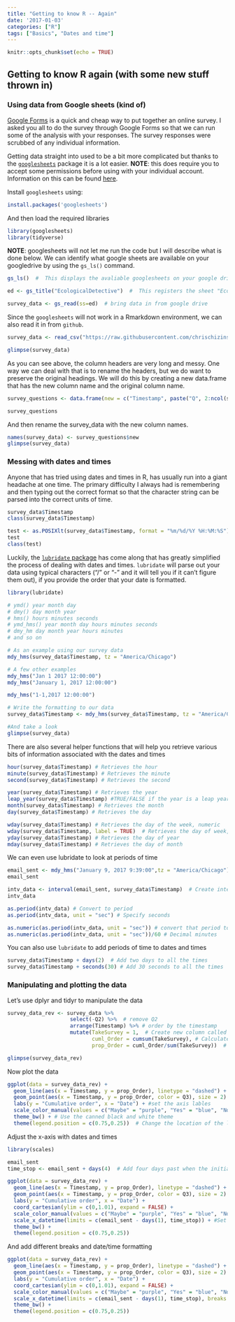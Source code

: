 ```yaml
---
title: "Getting to know R -- Again"
date: '2017-01-03'
categories: ["R"]
tags: ["Basics", "Dates and time"]
---
```


```r
knitr::opts_chunk$set(echo = TRUE)
```

## Getting to know R again (with some new stuff thrown in)

### Using data from Google sheets (kind of)

[Google Forms](https://www.google.com/forms/about/) is a quick and cheap way to put together an online survey.  I asked you all to do the survey through Google Forms so that we can run some of the analysis with your responses.  The survey responses were scrubbed of any individual information.  

Getting data straight into used to be a bit more complicated but thanks to the [`googlesheets`](https://cran.r-project.org/web/packages/googlesheets/vignettes/basic-usage.html) package it is a lot easier.  **NOTE**: this does require you to accept some permissions before using with your individual account.  Information on this can be found [here](https://cran.r-project.org/web/packages/googlesheets/vignettes/basic-usage.html).

Install `googlesheets` using:

```r
install.packages('googlesheets')
```

And then load the required libraries 

```r
library(googlesheets)
library(tidyverse)

```

**NOTE**:  googlesheets will not let me run the code but I will describe what is done below.
We can identify what google sheets are available on your googledrive by using the `gs_ls()` command.

```r
gs_ls()  #  This displays the avaliable googlesheets on your google drive

ed <- gs_title("EcologicalDetective")  #  This registers the sheet "EcologicalDetective" so that we can read it in

survey_data <- gs_read(ss=ed)  # bring data in from google drive
```


Since the `googlesheets` will not work in a Rmarkdown environment, we can also read it in from `github`.

```r
survey_data <- read_csv("https://raw.githubusercontent.com/chrischizinski/SNR_R_Group/master/data/EcologicalDetective.csv")

glimpse(survey_data)
```

As you can see above, the column headers are very long and messy.  One way we can deal with that is to rename the headers, but we do want to preserve the original headings.  We will do this by creating a new data.frame that has the new column name and the original column name.

```r
survey_questions <- data.frame(new = c("Timestamp", paste("Q", 2:ncol(survey_data), sep="")), old = names(survey_data))

survey_questions
```

And then rename the survey_data with the new column names. 

```r
names(survey_data) <- survey_questions$new
glimpse(survey_data)
```

### Messing with dates and times

Anyone that has tried using dates and times in R, has usually run into a giant headache at one time.  The primary difficulty I always had is remembering and then typing out the correct format so that the character string can be parsed into the correct units of time.  

```r
survey_data$Timestamp
class(survey_data$Timestamp)

test <- as.POSIXlt(survey_data$Timestamp, format = "%m/%d/%Y %H:%M:%S")
test
class(test)
```

Luckily, the [`lubridate` package](https://cran.r-project.org/web/packages/lubridate/vignettes/lubridate.html) has come along that has greatly simplified the process of dealing with dates and times.  `lubridate` will parse out your data using typical characters ("/" or "-" and it will tell you if it can't figure them out), if you provide the order that your date is formatted. 

```r
library(lubridate)

# ymd() year month day
# dmy() day month year
# hms() hours minutes seconds
# ymd_hms() year month day hours minutes seconds
# dmy_hm day month year hours minutes
# and so on

# As an example using our survey data
mdy_hms(survey_data$Timestamp, tz = "America/Chicago")

# A few other examples
mdy_hms("Jan 1 2017 12:00:00")
mdy_hms("January 1, 2017 12:00:00")

mdy_hms("1-1,2017 12:00:00")

# Write the formatting to our data
survey_data$Timestamp <- mdy_hms(survey_data$Timestamp, tz = "America/Chicago")

#And take a look
glimpse(survey_data)
```

There are also several helper functions that will help you retrieve various bits of information associated with the dates and times

```r
hour(survey_data$Timestamp) # Retrieves the hour
minute(survey_data$Timestamp) # Retrieves the minute
second(survey_data$Timestamp) # Retrieves the second

year(survey_data$Timestamp) # Retrieves the year
leap_year(survey_data$Timestamp) #TRUE/FALSE if the year is a leap year
month(survey_data$Timestamp) # Retrieves the month
day(survey_data$Timestamp) # Retrieves the day

wday(survey_data$Timestamp) # Retrieves the day of the week, numeric
wday(survey_data$Timestamp, label = TRUE)  # Retrieves the day of week, word
yday(survey_data$Timestamp) # Retrieves the day of year
mday(survey_data$Timestamp) # Retrieves the day of month
```


We can even use lubridate to look at periods of time 

```r
email_sent <- mdy_hms("January 9, 2017 9:39:00",tz = "America/Chicago") 
email_sent

intv_data <- interval(email_sent, survey_data$Timestamp)  # Create intervals between the timestamps of each survey and when I sent the email invitation
intv_data

as.period(intv_data) # Convert to period
as.period(intv_data, unit = "sec") # Specify seconds

as.numeric(as.period(intv_data, unit = "sec")) # convert that period to numeric so you can analyze
as.numeric(as.period(intv_data, unit = "sec"))/60 # Decimal minutes
```

You can also use `lubridate` to add periods of time to dates and times 

```r
survey_data$Timestamp + days(2)  # Add two days to all the times
survey_data$Timestamp + seconds(30) # Add 30 seconds to all the times
```


### Manipulating and plotting the data

Let's use dplyr and tidyr to manipulate the data 

```r
survey_data_rev <- survey_data %>% 
                    select(-Q2) %>%  # remove Q2
                    arrange(Timestamp) %>% # order by the timestamp
                    mutate(TakeSurvey = 1,  # Create new column called TakeSurvey
                           cuml_Order = cumsum(TakeSurvey), # Calculate the cumulative sum 
                           prop_Order = cuml_Order/sum(TakeSurvey))  # Calculate the cumulative proportion of when people took the survey

glimpse(survey_data_rev)
```

Now plot the data 

```r
ggplot(data = survey_data_rev) +
  geom_line(aes(x = Timestamp, y = prop_Order), linetype = "dashed") + # Create dashed lines with x as Timestamp and y the cumulative proportion
  geom_point(aes(x = Timestamp, y = prop_Order, color = Q3), size = 2) + # Add points at each of the times
  labs(y = "Cumulative order", x = "Date") + #set the axis lables
  scale_color_manual(values = c("Maybe" = "purple", "Yes" = "blue", "No" = "red")) +  # Set the colours of the points
  theme_bw() + # Use the canned black and white theme
  theme(legend.position = c(0.75,0.25))  # Change the location of the legend

```

Adjust the x-axis with dates and times 

```r
library(scales)

email_sent
time_stop <- email_sent + days(4)  # Add four days past when the initial email was sent

ggplot(data = survey_data_rev) +
  geom_line(aes(x = Timestamp, y = prop_Order), linetype = "dashed") + 
  geom_point(aes(x = Timestamp, y = prop_Order, color = Q3), size = 2) +
  labs(y = "Cumulative order", x = "Date") +
  coord_cartesian(ylim = c(0,1.01), expand = FALSE) + 
  scale_color_manual(values = c("Maybe" = "purple", "Yes" = "blue", "No" = "red")) +
  scale_x_datetime(limits = c(email_sent - days(1), time_stop)) + #Set the date limits
  theme_bw() + 
  theme(legend.position = c(0.75,0.25))
```

And add different breaks and date/time formatting

```r
ggplot(data = survey_data_rev) +
  geom_line(aes(x = Timestamp, y = prop_Order), linetype = "dashed") + 
  geom_point(aes(x = Timestamp, y = prop_Order, color = Q3), size = 2) +
  labs(y = "Cumulative order", x = "Date") +
  coord_cartesian(ylim = c(0,1.01), expand = FALSE) + 
  scale_color_manual(values = c("Maybe" = "purple", "Yes" = "blue", "No" = "red")) +
  scale_x_datetime(limits = c(email_sent - days(1), time_stop), breaks = date_breaks("1 day"), labels = date_format("%b-%d")) + 
  theme_bw() + 
  theme(legend.position = c(0.75,0.25))
```

